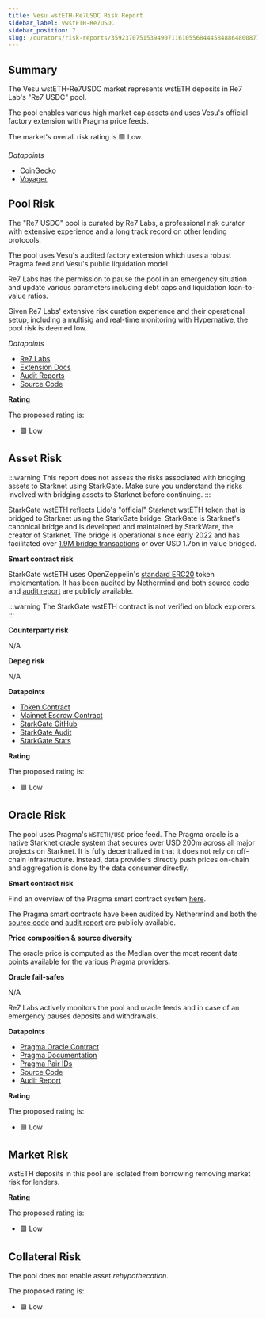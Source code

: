 ```yaml
---
title: Vesu wstETH-Re7USDC Risk Report
sidebar_label: vwstETH-Re7USDC
sidebar_position: 7
slug: /curators/risk-reports/3592370751539490711610556844458488648008775713878064059760995781404350938653/wsteth
---
```




## Summary

The Vesu wstETH-Re7USDC market represents wstETH deposits in Re7 Lab's "Re7 USDC" pool.

The pool enables various high market cap assets and uses Vesu's official factory extension with Pragma price feeds.

The market's overall risk rating is 🟩 Low.

*Datapoints*

- [CoinGecko](https://www.coingecko.com/en/coins/wrapped-steth)
- [Voyager](https://voyager.online/contract/0x042b8f0484674ca266ac5d08e4ac6a3fe65bd3129795def2dca5c34ecc5f96d2)


## Pool Risk

The "Re7 USDC" pool is curated by Re7 Labs, a professional risk curator with extensive experience and a long track record on other lending protocols.

The pool uses Vesu's audited factory extension which uses a robust Pragma feed and Vesu's public liquidation model.

Re7 Labs has the permission to pause the pool in an emergency situation and update various parameters including debt caps and liquidation loan-to-value ratios. 

Given Re7 Labs' extensive risk curation experience and their operational setup, including a multisig and real-time monitoring with Hypernative, the pool risk is deemed low.

*Datapoints*

- [Re7 Labs](https://re7.capital)
- [Extension Docs](https://docs.vesu.xyz/)
- [Audit Reports](https://github.com/vesuxyz/security)
- [Source Code](https://github.com/vesuxyz/vesu-v1/blob/main/src/extension/default_extension_po.cairo)

**Rating**

The proposed rating is:

- 🟩 Low


## Asset Risk

:::warning
This report does not assess the risks associated with bridging assets to Starknet using StarkGate.
Make sure you understand the risks involved with bridging assets to Starknet before continuing.
:::

StarkGate wstETH reflects Lido's "official" Starknet wstETH token that is bridged to Starknet using the StarkGate bridge. 
StarkGate is Starknet's canonical bridge and is developed and maintained by StarkWare, the creator of Starknet.
The bridge is operational since early 2022 and has facilitated over [1.9M bridge transactions](https://dune.com/sapiens/starknet-insighttokenomics-and-bridge-stats) or over USD 1.7bn in value bridged.

**Smart contract risk**

StarkGate wstETH uses OpenZeppelin's [standard ERC20](https://github.com/OpenZeppelin/cairo-contracts) token implementation.
It has been audited by Nethermind and both [source code](https://github.com/starknet-io/starkgate-contracts) and [audit report](https://github.com/NethermindEth/PublicAuditReports/blob/main/NM0064-DRAFT_STARKGATE.pdf) are publicly available.

:::warning
The StarkGate wstETH contract is not verified on block explorers.
:::

**Counterparty risk**

N/A

**Depeg risk**

N/A

**Datapoints**

- [Token Contract](https://voyager.online/contract/0x042b8f0484674ca266ac5d08e4ac6a3fe65bd3129795def2dca5c34ecc5f96d2)
- [Mainnet Escrow Contract](https://etherscan.io/address/0xBf67F59D2988A46FBFF7ed79A621778a3Cd3985B)
- [StarkGate GitHub](https://github.com/starknet-io/starkgate-contracts)
- [StarkGate Audit](https://github.com/NethermindEth/PublicAuditReports/blob/main/NM0064-DRAFT_STARKGATE.pdf)
- [StarkGate Stats](https://dune.com/sapiens/starknet-insighttokenomics-and-bridge-stats)

**Rating**

The proposed rating is:

- 🟩 Low


## Oracle Risk

The pool uses Pragma's `WSTETH/USD` price feed.
The Pragma oracle is a native Starknet oracle system that secures over USD 200m across all major projects on Starknet.
It is fully decentralized in that it does not rely on off-chain infrastructure. Instead, data providers directly push prices on-chain and aggregation is done by the data consumer directly.

**Smart contract risk**

Find an overview of the Pragma smart contract system [here](https://github.com/Astraly-Labs/pragma-oracle?tab=readme-ov-file#overview).

The Pragma smart contracts have been audited by Nethermind and both the [source code](https://github.com/Astraly-Labs/pragma-oracle) and [audit report](https://github.com/astraly-labs/pragma-oracle/tree/main/audits) are publicly available.

**Price composition & source diversity**

The oracle price is computed as the Median over the most recent data points available for the various Pragma providers.

**Oracle fail-safes**

N/A

Re7 Labs actively monitors the pool and oracle feeds and in case of an emergency pauses deposits and withdrawals.

**Datapoints**

- [Pragma Oracle Contract](https://voyager.online/contract/0x02a85bd616f912537c50a49a4076db02c00b29b2cdc8a197ce92ed1837fa875b)
- [Pragma Documentation](https://docs.pragma.build/Resources/Cairo%201/data-feeds/consuming-data)
- [Pragma Pair IDs](https://docs.pragma.build/Resources/Cairo%201/data-feeds/supported-assets)
- [Source Code](https://github.com/Astraly-Labs/pragma-oracle)
- [Audit Report](https://github.com/astraly-labs/pragma-oracle/tree/main/audits)

**Rating**

The proposed rating is:

- 🟩 Low


## Market Risk

wstETH deposits in this pool are isolated from borrowing removing market risk for lenders.

**Rating**

The proposed rating is:

- 🟩 Low


## Collateral Risk

The pool does not enable asset *rehypothecation*.

The proposed rating is:

- 🟩 Low
